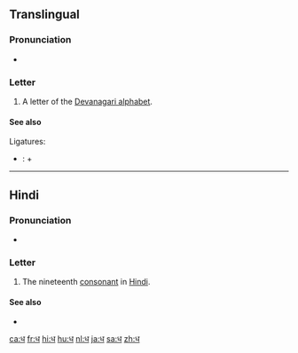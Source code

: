 {{also|धी}}
{{Devanagari character info|hex=927|name=DEVANAGARI LETTER DHA|image=[[File:Deva-ध-order.gif|100px]]}}
==Translingual==

===Pronunciation===
* {{IPA|/dʱə/|lang=mul}}

===Letter===
{{mul-Deva|dha}}

# A letter of the [[Devanagari alphabet]].

====See also====
Ligatures:
* {{l|mul|sc=Deva|द्ध|tr=ddha}}: {{l|mul|sc=Deva|द}} + {{lang|mul|sc=Deva|ध}}

----

==Hindi==

===Pronunciation===
* {{IPA|[d̪ʱə]|lang=hi}}

===Letter===
{{head|hi|letter}}

# The nineteenth [[consonant]] in [[Hindi]].

====See also====
* {{list:Devanagari script letters/hi}}

[[ca:ध]]
[[fr:ध]]
[[hi:ध]]
[[hu:ध]]
[[nl:ध]]
[[ja:ध]]
[[sa:ध]]
[[zh:ध]]